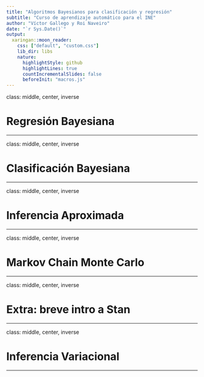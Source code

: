 ```yaml
---
title: "Algoritmos Bayesianos para clasificación y regresión"
subtitle: "Curso de aprendizaje automático para el INE"
author: "Víctor Gallego y Roi Naveiro"
date: "`r Sys.Date()`"
output:
  xaringan::moon_reader:
    css: ["default", "custom.css"]
    lib_dir: libs
    nature:
      highlightStyle: github
      highlightLines: true
      countIncrementalSlides: false
      beforeInit: "macros.js"
---
```



class: middle, center, inverse

# Regresión Bayesiana

---

class: middle, center, inverse

# Clasificación Bayesiana

---

class: middle, center, inverse

# Inferencia Aproximada

---

class: middle, center, inverse

# Markov Chain Monte Carlo

---

class: middle, center, inverse

# Extra: breve intro a Stan

---

class: middle, center, inverse

# Inferencia Variacional

---










